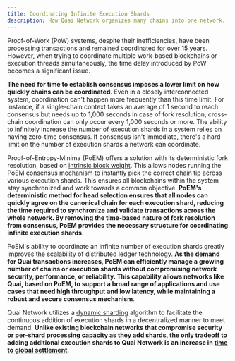 ```yaml
---
title: Coordinating Infinite Execution Shards
description: How Quai Network organizes many chains into one network.
---
```


Proof-of-Work (PoW) systems, despite their inefficiencies, have been processing transactions and remained coordinated for over 15 years. However, when trying to coordinate multiple work-based blockchains or execution threads simultaneously, the time delay introduced by PoW becomes a significant issue.

**The need for time to establish consensus imposes a lower limit on how quickly chains can be coordinated**. Even in a closely interconnected system, coordination can't happen more frequently than this time limit. For instance, if a single-chain context takes an average of 1 second to reach consensus but needs up to 1,000 seconds in case of fork resolution, cross-chain coordination can only occur every 1,000 seconds or more. The ability to infinitely increase the number of execution shards in a system relies on having zero-time consensus. If consensus isn't immediate, there's a hard limit on the number of execution shards a network can coordinate.

Proof-of-Entropy-Minima (PoEM) offers a solution with its deterministic fork resolution, based on [intrinsic block weight](/learn/advanced-introduction/poem/fork-choice/intrinsic-block-weight). This allows nodes running the PoEM consensus mechanism to instantly pick the correct chain tip across various execution shards. This ensures all blockchains within the system stay synchronized and work towards a common objective. **PoEM's deterministic method for head selection ensures that all nodes can quickly agree on the canonical chain for each execution shard, reducing the time required to synchronize and validate transactions across the whole network. By removing the time-based nature of fork resolution from consensus, PoEM provides the necessary structure for coordinating infinite execution shards**.

PoEM's ability to coordinate an infinite number of execution shards greatly improves the scalability of distributed ledger technology. **As the demand for Quai transactions increases, PoEM can efficiently manage a growing number of chains or execution shards without compromising network security, performance, or reliability. This capability allows networks like Quai, based on PoEM, to support a broad range of applications and use cases that need high throughput and low latency, while maintaining a robust and secure consensus mechanism**.

Quai Network utilizes a [dynamic sharding](/learn/advanced-introduction/poem/infinite-execution-shards/dynamic-sharding) algorithm to facilitate the continuous addition of execution shards in a decentralized manner to meet demand. **Unlike existing blockchain networks that compromise security or per-shard processing capacity as they add shards, the only tradeoff to adding additional execution shards to Quai Network is an increase in [time to global settlement](/learn/advanced-introduction/poem/infinite-execution-shards/dynamic-sharding#time-to-global-settlement)**.
